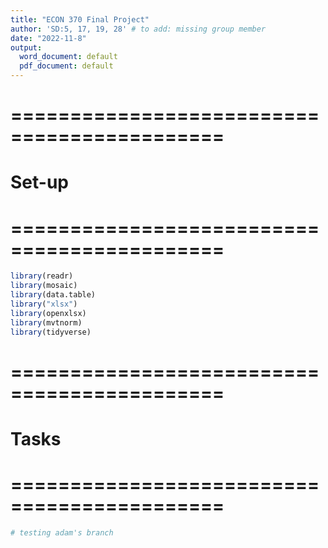 ```yaml
---
title: "ECON 370 Final Project"
author: 'SD:5, 17, 19, 28' # to add: missing group member
date: "2022-11-8"
output:
  word_document: default
  pdf_document: default
---
```


# ============================================
# Set-up
# ============================================
```r
library(readr)
library(mosaic)
library(data.table)
library("xlsx")
library(openxlsx)
library(mvtnorm)
library(tidyverse)
```

# ============================================
# Tasks
# ============================================
```r
# testing adam's branch 

```
